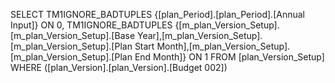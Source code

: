 SELECT TM1IGNORE_BADTUPLES {[plan_Period].[plan_Period].[Annual Input]} ON 0, TM1IGNORE_BADTUPLES {[m_plan_Version_Setup].[m_plan_Version_Setup].[Base Year],[m_plan_Version_Setup].[m_plan_Version_Setup].[Plan Start Month],[m_plan_Version_Setup].[m_plan_Version_Setup].[Plan End Month]} ON 1 FROM [plan_Version_Setup] WHERE ([plan_Version].[plan_Version].[Budget 002])